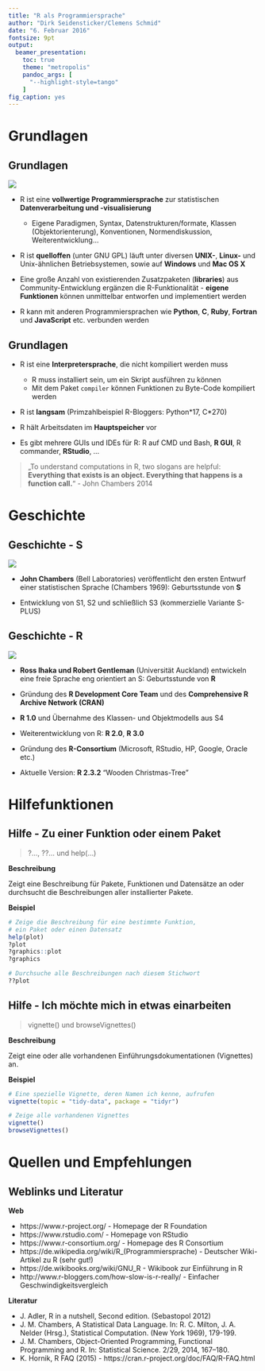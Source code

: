 ```yaml
---
title: "R als Programmiersprache"
author: "Dirk Seidensticker/Clemens Schmid"
date: "6. Februar 2016"
fontsize: 9pt
output:
  beamer_presentation:
    toc: true
    theme: "metropolis"
    pandoc_args: [
      "--highlight-style=tango"
    ]
fig_caption: yes
---
```


# Grundlagen

## Grundlagen

![](../img/Rlogo_wide.png)

* R ist eine **vollwertige Programmiersprache** zur statistischen **Datenverarbeitung und -visualisierung**
    * Eigene Paradigmen, Syntax, Datenstrukturen/formate, Klassen (Objektorienterung), Konventionen, Normendiskussion, Weiterentwicklung...

* R ist **quelloffen** (unter GNU GPL) läuft unter diversen **UNIX-**, **Linux-** und Unix-ähnlichen Betriebsystemen, sowie auf **Windows** und **Mac OS X**

* Eine große Anzahl von existierenden Zusatzpaketen (**libraries**) aus Community-Entwicklung ergänzen die R-Funktionalität - **eigene Funktionen** können unmittelbar entworfen und implementiert werden

* R kann mit anderen Programmiersprachen wie **Python**, **C**, **Ruby**, **Fortran** und **JavaScript** etc. verbunden werden

## Grundlagen

* R ist eine **Interpretersprache**, die nicht kompiliert werden muss 
    * R muss installiert sein, um ein Skript ausführen zu können 
    * Mit dem Paket `compiler` können Funktionen zu Byte-Code kompiliert werden

* R ist **langsam** (Primzahlbeispiel R-Bloggers: Python\*17, C\*270)

* R hält Arbeitsdaten im **Hauptspeicher** vor

* Es gibt mehrere GUIs und IDEs für R: R auf CMD und Bash, **R GUI**, R commander,  **RStudio**, ...

> „To understand computations in R, two slogans are helpful: **Everything that exists is an object. Everything that happens is a function call.**“ - John Chambers 2014

# Geschichte

## Geschichte - S

![](../img/JohnChambers_wide.png)

* \underline{1969:} **John Chambers** (Bell Laboratories) veröffentlicht den ersten Entwurf einer statistischen Sprache (Chambers 1969): Geburtsstunde von **S**

* \underline{1975-1976/1980/1988:} Entwicklung von S1, S2 und schließlich S3 (kommerzielle Variante S-PLUS)

## Geschichte - R 

![](../img/RI_RG_wide.png)

* \underline{1992:} **Ross Ihaka und Robert Gentleman** (Universität Auckland) entwickeln eine freie Sprache eng orientiert an S: Geburtsstunde von **R**

* \underline{1997:} Gründung des **R Development Core Team** und des **Comprehensive R Archive Network (CRAN)**

* \underline{2000:} **R 1.0** und Übernahme des Klassen- und Objektmodells aus S4

* \underline{2004/2013:} Weiterentwicklung von R: **R 2.0**, **R 3.0**

* \underline{2015:} Gründung des **R-Consortium** (Microsoft, RStudio, HP, Google, Oracle etc.)

* Aktuelle Version: **R 2.3.2** "Wooden Christmas-Tree"  

# Hilfefunktionen

## Hilfe - Zu einer Funktion oder einem Paket

> ?..., ??... und help(...)

**Beschreibung**

Zeigt eine Beschreibung für Pakete, Funktionen und Datensätze an oder durchsucht die Beschreibungen aller installierter Pakete.

**Beispiel**

```r
# Zeige die Beschreibung für eine bestimmte Funktion,
# ein Paket oder einen Datensatz
help(plot)
?plot
?graphics::plot
?graphics

# Durchsuche alle Beschreibungen nach diesem Stichwort
??plot
```

## Hilfe - Ich möchte mich in etwas einarbeiten

> vignette() und browseVignettes()

**Beschreibung**

Zeigt eine oder alle vorhandenen Einführungsdokumentationen (Vignettes) an. 

**Beispiel**

```r
# Eine spezielle Vignette, deren Namen ich kenne, aufrufen
vignette(topic = "tidy-data", package = "tidyr")

# Zeige alle vorhandenen Vignettes
vignette()
browseVignettes()
```

# Quellen und Empfehlungen

## Weblinks und Literatur

**Web**  

* https://www.r-project.org/ - Homepage der R Foundation  
* https://www.rstudio.com/ - Homepage von RStudio
* https://www.r-consortium.org/ - Homepage des R Consortium
* https://de.wikipedia.org/wiki/R_(Programmiersprache) - Deutscher Wiki-Artikel zu R (sehr gut!)
* https://de.wikibooks.org/wiki/GNU_R - Wikibook zur Einführung in R
* http://www.r-bloggers.com/how-slow-is-r-really/ - Einfacher Geschwindigkeitsvergleich

**Literatur**  

* J. Adler, R in a nutshell, Second edition. (Sebastopol 2012)
* J. M. Chambers, A Statistical Data Language. In: R. C. Milton, J. A. Nelder (Hrsg.), Statistical Computation. (New York 1969), 179-199.
* J. M. Chambers, Object-Oriented Programming, Functional Programming and R. In: Statistical Science. 2/29, 2014, 167–180.
* K. Hornik, R FAQ (2015) - https://cran.r-project.org/doc/FAQ/R-FAQ.html